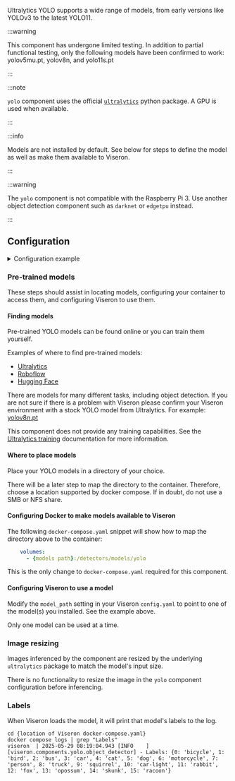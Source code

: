 

<ComponentHeader meta={ComponentMetadata} />

Ultralytics YOLO supports a wide range of models, from early versions like YOLOv3 to the latest YOLO11.

:::warning

This component has undergone limited testing. In addition to partial functional testing, only the following models have been confirmed to work: yolov5mu.pt, yolov8n, and yolo11s.pt

:::

:::note

`yolo` component uses the official [`ultralytics`](https://docs.ultralytics.com/usage/python) python package. A GPU is used when available.

:::

:::info

Models are not installed by default. See below for steps to define the model as well as make them available to Viseron.

:::

:::warning

The `yolo` component is not compatible with the Raspberry Pi 3. Use another object detection component such as `darknet` or `edgetpu` instead.

:::

## Configuration

<details>
  <summary>Configuration example</summary>

```yaml title="/config/config.yaml"
yolo:
  object_detector:
    model_path: /detectors/models/yolo/my_model.pt
    cameras:
      viseron_camera1:
        fps: 1
        scan_on_motion_only: true
        log_all_objects: false
        labels:
          - label: dog
            confidence: 0.7
            trigger_event_recording: false
          - label: cat
            confidence: 0.8
```

</details>

<ComponentConfiguration meta={ComponentMetadata} config={config} />

### Pre-trained models

These steps should assist in locating models, configuring your container to access them, and configuring Viseron to use them.

#### Finding models

Pre-trained YOLO models can be found online or you can train them yourself.

Examples of where to find pre-trained models:

- [Ultralytics](https://docs.ultralytics.com/models/)
- [Roboflow](https://universe.roboflow.com/)
- [Hugging Face](https://huggingface.co/models?pipeline_tag=object-detection&sort=trending)

There are models for many different tasks, including object detection. If you are not sure if there is a problem with Viseron please confirm your
Viseron environment with a stock YOLO model from Ultralytics. For example: [yolov8n.pt](https://github.com/ultralytics/assets/releases/download/v8.3.0/yolov8n.pt)

This component does not provide any training capabilities. See the [Ultralytics training](https://docs.ultralytics.com/modes/train/) documentation for more information.

#### Where to place models

Place your YOLO models in a directory of your choice.

There will be a later step to map the directory to the container. Therefore, choose a location supported by docker compose. If in doubt, do not use a SMB or NFS share.

#### Configuring Docker to make models available to Viseron

The following `docker-compose.yaml` snippet will show how to map the directory above to the container:

```yaml title="/docker-compose.yaml"
    volumes:
      - {models path}:/detectors/models/yolo
```

This is the only change to `docker-compose.yaml` required for this component.

#### Configuring Viseron to use a model

Modify the `model_path` setting in your Viseron `config.yaml` to point to one of the model(s) you installed. See the example above.

Only one model can be used at a time.

### Image resizing

Images inferenced by the component are resized by the underlying `ultralytics` package to match the model's input size.

There is no functionality to resize the image in the `yolo` component configuration before inferencing.

### Labels

When Viseron loads the model, it will print that model's labels to the log.

```
cd {location of Viseron docker-compose.yaml}
docker compose logs | grep "Labels"
viseron  | 2025-05-29 08:19:04.943 [INFO    ] [viseron.components.yolo.object_detector] - Labels: {0: 'bicycle', 1: 'bird', 2: 'bus', 3: 'car', 4: 'cat', 5: 'dog', 6: 'motorcycle', 7: 'person', 8: 'truck', 9: 'squirrel', 10: 'car-light', 11: 'rabbit', 12: 'fox', 13: 'opossum', 14: 'skunk', 15: 'racoon'}
```

<ComponentTroubleshooting meta={ComponentMetadata} />
